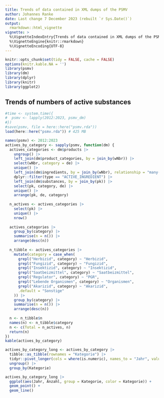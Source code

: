 ```yaml
---
title: Trends of data contained in XML dumps of the PSMV
author: Johannes Ranke
date: Last change 7 December 2023 (rebuilt `r Sys.Date()`)
output:
  rmarkdown::html_vignette
vignette: >
  %\VignetteIndexEntry{Trends of data contained in XML dumps of the PSMV}
  %\VignetteEngine{knitr::rmarkdown}
  %\VignetteEncoding{UTF-8}
---
```


```r
knitr::opts_chunk$set(tidy = FALSE, cache = FALSE)
options(knitr.kable.NA = '')
library(psmv)
library(dm)
library(dplyr)
library(knitr)
library(ggplot2)
```

## Trends of numbers of active substances

```r
#time <- system.time({
#  psmv <- lapply(2012:2023, psmv_dm)
#})
#save(psmv, file = here::here("psmv.rda"))
load(here::here("psmv.rda")) # 425 MB
```

```r
names(psmv) <- 2012:2023
actives_by_category <- sapply(psmv, function(dm) {
  actives_categories <- dm$products |> 
    ungroup() |> 
    left_join(dm$product_categories, by = join_by(wNbr)) |> 
    select(wNbr, category = de) |> 
    unique() |> 
    left_join(dm$ingredients, by = join_by(wNbr), relationship = "many-to-many") |> 
    dplyr::filter(type == "ACTIVE_INGREDIENT") |> 
    left_join(dm$substances, by = join_by(pk)) |> 
    select(pk, category, de) |> 
    unique() |> 
    arrange(pk, de, category)
  
  n_actives <- actives_categories |> 
    select(pk) |> 
    unique() |> 
    nrow()
    
  actives_categories |> 
    group_by(category) |> 
    summarise(n = n()) |> 
    arrange(desc(n))
  
  n_tibble <- actives_categories |> 
    mutate(category = case_when(
      grepl("Herbizid", category) ~ "Herbizid",
      grepl("Fungizid", category) ~ "Fungizid",
      grepl("Insektizid", category) ~ "Insektizid",
      grepl("Saatbeizmittel", category) ~ "Saatbeizmittel",
      grepl("Regulator", category) ~ "PGR",
      grepl("Lebende Organismen", category) ~ "Organismen",
      grepl("Akarizid", category) ~ "Akarizid",
      .default = "Sonstige"
    )) |> 
    group_by(category) |> 
    summarise(n = n()) |> 
    arrange(desc(n))
  
  n <- n_tibble$n
  names(n) <- n_tibble$category
  n <- c(Total = n_actives, n)
  return(n)
})
kable(actives_by_category)
```

```r
actives_by_category_long <- actives_by_category |>
  tibble::as_tibble(rownames = "Kategorie") |> 
  tidyr::pivot_longer(cols = where(is.numeric), names_to = "Jahr", values_to = "Anzahl") |> 
  ungroup() |> 
  group_by(Kategorie)

actives_by_category_long |> 
  ggplot(aes(Jahr, Anzahl, group = Kategorie, color = Kategorie)) +
  geom_point() +
  geom_line()
```

